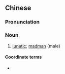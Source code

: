 {{also|癫佬}}
==Chinese==
{{zh-forms|s=癫佬}}

===Pronunciation===
{{zh-pron
|c=din1 lou2
|cat=n
}}

===Noun===
{{zh-noun}}

# {{lb|zh|Cantonese}} [[lunatic]]; [[madman]] (male)

====Coordinate terms====
* {{zh-l|癲婆}}